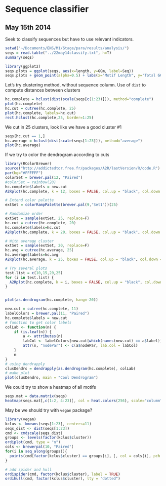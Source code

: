 # Sequence classifier #

## May 15th 2014 ##
Seek to classify sequences but have to use relevant indicators.
```r
setwd("~/Documents/ENS/M1/Stage/para/results/analysis/")
seqs = read.table("../22may14classify.txt", h=T)
summary(seqs)

library(ggplot2)
seqs.plots = ggplot(seqs, aes(x=length, y=GCm, label=Seq))
seqs.plots + geom_point(alpha=0.5) + labs(x="Motif Length", y="Total GC Content")
```

Let's try clustering method, without sequence column. Use of `dist` to compute distances between clusters
```r
hc.complete = hclust(dist(scale(seqs[c(1:23)])), method="complete")
plot(hc.complete)
hc.cut = cutree(hc.complete, 25)
plot(hc.complete, labels=hc.cut)
rect.hclust(hc.complete,25, border=1:25)
```
We cut in 25 clusters, look like we have a good cluster #1
```r
seqs[hc.cut == 1,]
hc.average = hclust(dist(scale(seqs[1:23])), method="average")
plot(hc.average)
```
If we try to color the dendrogram according to cuts
```r
library(RColorBrewer)
source("http://addictedtor.free.fr/packages/A2R/lastVersion/R/code.R")
par(bg="#FFFFFF")
colorSet = brewer.pal(12, "Paired")
#colorSet = rainbow(20)
hc.complete$labels = new.cut
A2Rplot(hc.complete, k = 12, boxes = FALSE, col.up = "black", col.down = colorSet, knot.pos="mean", show.labels=F)

# Extend color palette
extSet = colorRampPalette(brewer.pal(9,"Set1"))(25)

# Randomize order
extSet = sample(extSet, 25, replace=F)
hc.cut = cutree(hc.complete, 20)
hc.complete$labels=hc.cut
A2Rplot(hc.complete, k = 20, boxes = FALSE, col.up = "black", col.down = extSet, knot.pos="mean", show.labels=F, lwd.down=3)

# With average cluster
extSet = sample(extSet, 20, replace=F)
hc.avg = cutree(hc.average, 25)
hc.average$labels=hc.avg
A2Rplot(hc.average, k = 25, boxes = FALSE, col.up = "black", col.down = extSet, knot.pos="mean", show.labels=F, lwd.down=3)

# Try several plots
test.list = c(10,15,20,25)
for (i in test.list) {
  A2Rplot(hc.complete, k = i, boxes = FALSE, col.up = "black", col.down = rainbow(i), knot.pos="mean", show.labels=F)
}


plot(as.dendrogram(hc.complete, hang=-20))

new.cut = cutree(hc.complete, 11)
labelColors = brewer.pal(11, "Paired")
hc.complete$labels = new.cut
# function to get color labels
colLab <- function(n) {
    if (is.leaf(n)) {
        a <- attributes(n)
        labCol <- labelColors[new.cut[which(names(new.cut) == a$label)]]
        attr(n, "nodePar") <- c(a$nodePar, lab.col = labCol)
    }
    n
}
# using dendrapply
clusDendro = dendrapply(as.dendrogram(hc.complete), colLab)
# make plot
plot(clusDendro, main = "Cool Dendrogram")
```

We could try to show a heatmap of all motifs
```r
seqs.mat = data.matrix(seqs)
heatmap(seqs.mat[,c(1:2, 4:23)], col = heat.colors(256), scale="column")
```

May be we should try with `vegan` package?

```r
library(vegan)
kclus <- kmeans(seqs[1:23], centers=11)
seqs_dist <- dist(seqs[1:23])
cmd <- cmdscale(seqs_dist)
groups <- levels(factor(kclus$cluster))
ordiplot(cmd, type = "n")
cols <- brewerpal(10, "Paired")
for(i in seq_along(groups)){
  points(cmd[factor(kclus$cluster) == groups[i], ], col = cols[i], pch = 16)
}

# add spider and hull
ordispider(cmd, factor(kclus$cluster), label = TRUE)
ordihull(cmd, factor(kclus$cluster), lty = "dotted")
```
